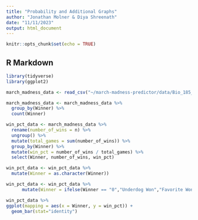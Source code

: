 ```yaml
---
title: "Probability and Additional Graphs"
author: "Jonathan Molner & Diya Shreenath"
date: "11/11/2023"
output: html_document
---
```


```r
knitr::opts_chunk$set(echo = TRUE)
```

## R Markdown

```r
library(tidyverse)
library(ggplot2)
```

```r
march_madness_data <- read_csv("~/march-madness-predictor/data/Bio_185_March_Madness_Data.csv")
```

```r
march_madness_data <- march_madness_data %>%
  group_by(Winner) %>%
  count(Winner)
```

```r
win_pct_data <- march_madness_data %>%
  rename(number_of_wins = n) %>%
  ungroup() %>%
  mutate(total_games = sum(number_of_wins)) %>%
  group_by(Winner) %>%
  mutate(win_pct = number_of_wins / total_games) %>%
  select(Winner, number_of_wins, win_pct)
```

```r
win_pct_data <- win_pct_data %>%
  mutate(Winner = as.character(Winner))
```

```r
win_pct_data <- win_pct_data %>%
      mutate(Winner = ifelse(Winner == "0","Underdog Won","Favorite Won"))
```


```r
win_pct_data %>%
ggplot(mapping = aes(x = Winner, y = win_pct)) +
  geom_bar(stat="identity")
```